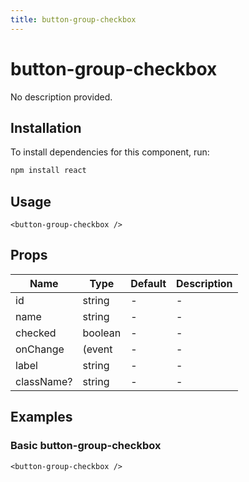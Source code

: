 ```yaml
---
title: button-group-checkbox
---
```


# button-group-checkbox

No description provided.

## Installation
To install dependencies for this component, run:
```bash
npm install react
```

## Usage
```tsx
<button-group-checkbox />
```

## Props
| Name      | Type     | Default | Description                 |
|-----------|----------|---------|-----------------------------|
| id | string | - | - |
| name | string | - | - |
| checked | boolean | - | - |
| onChange | (event | - | - |
| label | string | - | - |
| className? | string | - | - |

## Examples

### Basic button-group-checkbox
```tsx
<button-group-checkbox />
```

